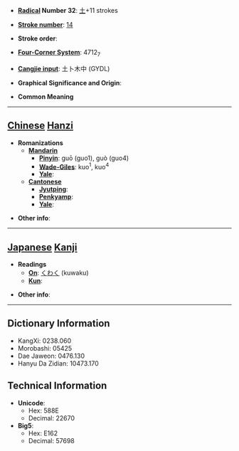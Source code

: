 * '''[[Wiktionary:Chinese radical index| Radical]] Number 32''': [[Wiktionary:Chinese radical index 土|土]]+11 strokes

* '''[[Wiktionary:Chinese total strokes index|Stroke number]]''': [[Wiktionary:Chinese total strokes index 14|14]]

* '''Stroke order''': 

* '''[[Wiktionary:Chinese four corner index|Four-Corner System]]''': 4712<sub>7</sub>

* '''[[Wiktionary:Chinese Cangjie index|Cangjie input]]''': 土卜木中 (GYDL)

* '''Graphical Significance and Origin''': 

* '''Common Meaning'''

----

== [[Chinese]] [[Hanzi]] ==

* '''Romanizations'''
** '''[[Mandarin]]'''
*** '''[[Pinyin]]''': guō (guo1), guò (guo4)
*** '''[[Wade-Giles]]''': kuo<sup>1</sup>, kuo<sup>4</sup>
*** '''[[Yale]]''': 
** '''[[Cantonese]]'''
*** '''[[Jyutping]]''':
*** '''[[Penkyamp]]''': 
*** '''[[Yale]]''': 

* '''Other info''': 

----

== [[Japanese]] [[Kanji]] ==

* '''Readings'''
** '''[[On]]''': [[くわく]] (kuwaku)
** '''[[Kun]]''': 

* '''Other info''':  

----

== Dictionary Information ==

* KangXi: 0238.060
* Morobashi: 05425
* Dae Jaweon: 0476.130
* Hanyu Da Zidian: 10473.170

== Technical Information ==

* '''Unicode''':
** Hex: 588E
** Decimal: 22670
* '''Big5''':
** Hex: E162
** Decimal: 57698